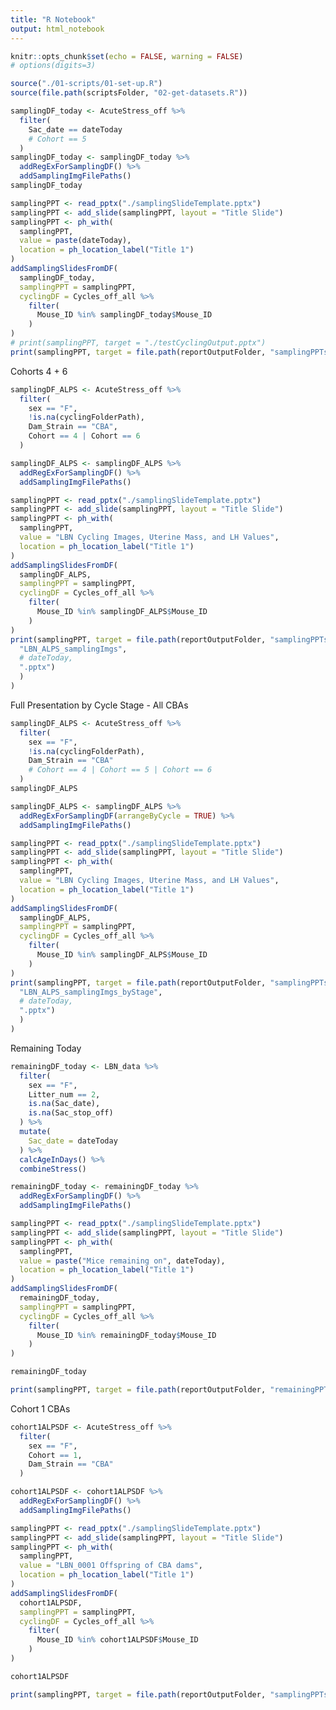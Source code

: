 ---
title: "R Notebook"
output: html_notebook
---

```{r setup, include=FALSE}
knitr::opts_chunk$set(echo = FALSE, warning = FALSE)
# options(digits=3)
```

```{r include=FALSE}
source("./01-scripts/01-set-up.R")
source(file.path(scriptsFolder, "02-get-datasets.R"))
```


```{r}
samplingDF_today <- AcuteStress_off %>%
  filter(
    Sac_date == dateToday
    # Cohort == 5
  )
samplingDF_today <- samplingDF_today %>%
  addRegExForSamplingDF() %>%
  addSamplingImgFilePaths()
samplingDF_today

samplingPPT <- read_pptx("./samplingSlideTemplate.pptx")
samplingPPT <- add_slide(samplingPPT, layout = "Title Slide")
samplingPPT <- ph_with(
  samplingPPT,
  value = paste(dateToday),
  location = ph_location_label("Title 1")
)
addSamplingSlidesFromDF(
  samplingDF_today, 
  samplingPPT = samplingPPT, 
  cyclingDF = Cycles_off_all %>%
    filter(
      Mouse_ID %in% samplingDF_today$Mouse_ID
    )
)
# print(samplingPPT, target = "./testCyclingOutput.pptx")
print(samplingPPT, target = file.path(reportOutputFolder, "samplingPPTs", paste0("sampling_", dateToday, ".pptx")))
```

Cohorts 4 + 6
```{r eval=FALSE, include=FALSE}
samplingDF_ALPS <- AcuteStress_off %>%
  filter(
    sex == "F",
    !is.na(cyclingFolderPath),
    Dam_Strain == "CBA",
    Cohort == 4 | Cohort == 6
  )

samplingDF_ALPS <- samplingDF_ALPS %>%
  addRegExForSamplingDF() %>%
  addSamplingImgFilePaths()

samplingPPT <- read_pptx("./samplingSlideTemplate.pptx")
samplingPPT <- add_slide(samplingPPT, layout = "Title Slide")
samplingPPT <- ph_with(
  samplingPPT,
  value = "LBN Cycling Images, Uterine Mass, and LH Values",
  location = ph_location_label("Title 1")
)
addSamplingSlidesFromDF(
  samplingDF_ALPS, 
  samplingPPT = samplingPPT, 
  cyclingDF = Cycles_off_all %>%
    filter(
      Mouse_ID %in% samplingDF_ALPS$Mouse_ID
    )
)
print(samplingPPT, target = file.path(reportOutputFolder, "samplingPPTs", paste0(
  "LBN_ALPS_samplingImgs", 
  # dateToday, 
  ".pptx")
  )
)
```
Full Presentation by Cycle Stage - All CBAs
```{r eval=FALSE, include=FALSE}
samplingDF_ALPS <- AcuteStress_off %>%
  filter(
    sex == "F",
    !is.na(cyclingFolderPath),
    Dam_Strain == "CBA"
    # Cohort == 4 | Cohort == 5 | Cohort == 6
  ) 
samplingDF_ALPS

samplingDF_ALPS <- samplingDF_ALPS %>%
  addRegExForSamplingDF(arrangeByCycle = TRUE) %>%
  addSamplingImgFilePaths()

samplingPPT <- read_pptx("./samplingSlideTemplate.pptx")
samplingPPT <- add_slide(samplingPPT, layout = "Title Slide")
samplingPPT <- ph_with(
  samplingPPT,
  value = "LBN Cycling Images, Uterine Mass, and LH Values",
  location = ph_location_label("Title 1")
)
addSamplingSlidesFromDF(
  samplingDF_ALPS, 
  samplingPPT = samplingPPT, 
  cyclingDF = Cycles_off_all %>%
    filter(
      Mouse_ID %in% samplingDF_ALPS$Mouse_ID
    )
)
print(samplingPPT, target = file.path(reportOutputFolder, "samplingPPTs", paste0(
  "LBN_ALPS_samplingImgs_byStage", 
  # dateToday, 
  ".pptx")
  )
)
```

Remaining Today
```{r eval=FALSE, include=FALSE}
remainingDF_today <- LBN_data %>%
  filter(
    sex == "F",
    Litter_num == 2,
    is.na(Sac_date),
    is.na(Sac_stop_off)
  ) %>%
  mutate(
    Sac_date = dateToday
  ) %>%
  calcAgeInDays() %>%
  combineStress()

remainingDF_today <- remainingDF_today %>%
  addRegExForSamplingDF() %>%
  addSamplingImgFilePaths()

samplingPPT <- read_pptx("./samplingSlideTemplate.pptx")
samplingPPT <- add_slide(samplingPPT, layout = "Title Slide")
samplingPPT <- ph_with(
  samplingPPT,
  value = paste("Mice remaining on", dateToday),
  location = ph_location_label("Title 1")
)
addSamplingSlidesFromDF(
  remainingDF_today, 
  samplingPPT = samplingPPT, 
  cyclingDF = Cycles_off_all %>%
    filter(
      Mouse_ID %in% remainingDF_today$Mouse_ID
    )
)

remainingDF_today

print(samplingPPT, target = file.path(reportOutputFolder, "remainingPPTs", paste0("remaining_", dateToday, ".pptx")))
```

Cohort 1 CBAs
```{r eval=FALSE, include=FALSE}
cohort1ALPSDF <- AcuteStress_off %>%
  filter(
    sex == "F",
    Cohort == 1,
    Dam_Strain == "CBA"
  )

cohort1ALPSDF <- cohort1ALPSDF %>%
  addRegExForSamplingDF() %>%
  addSamplingImgFilePaths()

samplingPPT <- read_pptx("./samplingSlideTemplate.pptx")
samplingPPT <- add_slide(samplingPPT, layout = "Title Slide")
samplingPPT <- ph_with(
  samplingPPT,
  value = "LBN_0001 Offspring of CBA dams",
  location = ph_location_label("Title 1")
)
addSamplingSlidesFromDF(
  cohort1ALPSDF, 
  samplingPPT = samplingPPT, 
  cyclingDF = Cycles_off_all %>%
    filter(
      Mouse_ID %in% cohort1ALPSDF$Mouse_ID
    )
)

cohort1ALPSDF

print(samplingPPT, target = file.path(reportOutputFolder, "samplingPPTs", paste0("LBN_0001-sampling", ".pptx")))
```
